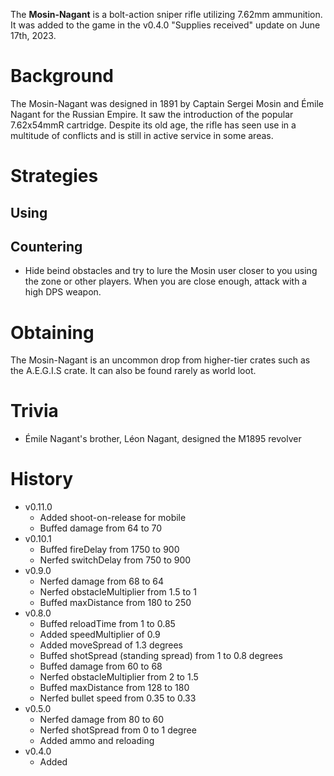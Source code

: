 The **Mosin-Nagant** is a bolt-action sniper rifle utilizing 7.62mm ammunition. It was added to the game in the v0.4.0 "Supplies received" update on June 17th, 2023.

# Background
The Mosin-Nagant was designed in 1891 by Captain Sergei Mosin and Émile Nagant for the Russian Empire. It saw the introduction of the popular 7.62x54mmR cartridge. Despite its old age, the rifle has seen use in a multitude of conflicts and is still in active service in some areas.

# Strategies
## Using

## Countering
- Hide beind obstacles and try to lure the Mosin user closer to you using the zone or other players. When you are close enough, attack with a high DPS weapon.

# Obtaining
The Mosin-Nagant is an uncommon drop from higher-tier crates such as the A.E.G.I.S crate. It can also be found rarely as world loot.

# Trivia
- Émile Nagant's brother, Léon Nagant, designed the <Link href="/weapons/guns/m1895">M1895</Link> revolver

# History
- v0.11.0
  - Added shoot-on-release for mobile
  - Buffed damage from 64 to 70
- v0.10.1
  - Buffed fireDelay from 1750 to 900
  - Nerfed switchDelay from 750 to 900
- v0.9.0
  - Nerfed damage from 68 to 64
  - Nerfed obstacleMultiplier from 1.5 to 1
  - Buffed maxDistance from 180 to 250
- v0.8.0
  - Buffed reloadTime from 1 to 0.85
  - Added speedMultiplier of 0.9
  - Added moveSpread of 1.3 degrees
  - Buffed shotSpread (standing spread) from 1 to 0.8 degrees
  - Buffed damage from 60 to 68
  - Nerfed obstacleMultiplier from 2 to 1.5
  - Buffed maxDistance from 128 to 180
  - Nerfed bullet speed from 0.35 to 0.33
- v0.5.0
  - Nerfed damage from 80 to 60
  - Nerfed shotSpread from 0 to 1 degree
  - Added ammo and reloading
- v0.4.0
  - Added
